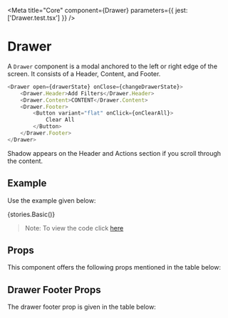 
<Meta title="Core" component={Drawer} parameters={{ jest: ['Drawer.test.tsx'] }} />

# Drawer

A `Drawer` component is a modal anchored to the left or right edge of the screen. It consists of a Header, Content, and Footer. 

```typescript
<Drawer open={drawerState} onClose={changeDrawerState}>
    <Drawer.Header>Add Filters</Drawer.Header>
    <Drawer.Content>CONTENT</Drawer.Content>
    <Drawer.Footer>
        <Button variant="flat" onClick={onClearAll}>
            Clear All
        </Button>
    </Drawer.Footer>
</Drawer>
```

Shadow appears on the Header and Actions section if you scroll through the content.

## Example

Use the example given below: 

<Preview withToolbar>
    <Story name="Drawer">{stories.Basic()}</Story>
</Preview>

> Note: To view the code click [here](https://github.com/medly/medly-components/blob/master/packages/core/src/components/Drawer/Drawer.stories.tsx)

## Props

This component offers the following props mentioned in the table below:

<Props of={Drawer} />

## Drawer Footer Props

The drawer footer prop is given in the table below:

<Props of={Drawer.Footer} />
